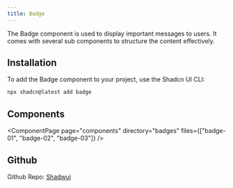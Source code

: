 ```yaml
---
title: Badge
---
```



The Badge component is used to display important messages to users. It comes with several sub components to structure the content effectively.

## Installation

To add the Badge component to your project, use the Shadcn UI CLI:

```bash
npx shadcn@latest add badge
```

## Components

<ComponentPage 
  page="components"
  directory="badges" 
  files={["badge-01", "badge-02", "badge-03"]} 
/>

## Github
Github Repo: [Shadwui](https://github.com/sahilkumardev/shadwui)